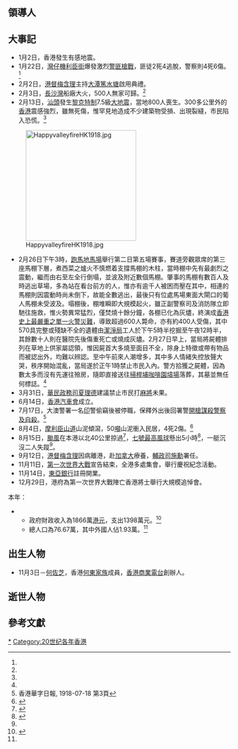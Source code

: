 {{HKYearTOC|1918}}
{{NoteUTC+8}}											
{{C20YearInTopic|1918年}}											
{{香港歷史}}

==領導人==

==大事記==
*1月2日，香港發生有感地震。
*1月22日，[[灣仔|灣仔]][[機利臣街|機利臣街]]爆發激烈[[1920年以前香港命案列表#1910年代|警匪槍戰]]，匪徒2死4逃脫，警察則4死6傷。<ref name="香港6000年"/>
*2月2日，[[港督|港督]][[梅含理|梅含理]]主持[[大潭篤水塘|大潭篤水塘]]啟用典禮。
*2月3日，[[長沙灣|長沙灣]]船廠大火，500人無家可歸。<ref name="香港6000年"/>
*2月13日，[[汕頭|汕頭]]發生[[黎克特制|黎克特制]]7.5級[[1918年南澳大地震|大地震]]，當地800人喪生。300多公里外的[[香港|香港]]震感強烈，雖無死傷，惟罕見地造成不少建築物受損、出現裂縫，市民陷入恐慌。<ref name="香港6000年"/>
[[File:HappyvalleyfireHK1918.jpg|250px]]
*2月26日下午3時，[[跑馬地馬場|跑馬地馬場]]舉行第二日第五場賽事，賽道旁觀眾席的第三座馬棚下層，煮西菜之爐火不慎燃着支撐馬棚的木柱，當時棚中先有最劇烈之震動，繼而由右至左全行倒塌，並波及附近數個馬棚。肇事的馬棚有數百人及時逃出草場，多為站在看台前方的人，惟亦有逾千人被困而壓在其中，相連的馬棚則因震動時尚未倒下，故能全數逃出，最後只有位處馬場東面大閘口的葡人馬棚未受波及。塌棚後，棚堆瞬即大規模起火，雖正副警察司及消防隊立即馳往施救，惟火勢異常猛烈，僅焚燒十餘分鐘，各棚已化為灰燼，終演成[[跑馬地馬場大火|香港史上最嚴重之單一火警災難]]，導致超過600人斃命，亦有約400人受傷，其中570具完整或殘缺不全的遺體由[[潔淨局|潔淨局]]工人於下午5時半挖掘至午夜12時半，其餘數十人則在醫院先後傷重死亡或燒成灰燼。2月27日早上，當局將屍體排列在草地上供家屬認領，惟因屍首大多燒至面目不全，除身上特徵或帶有物品而被認出外，均難以辨認。至中午前來人潮增多，其中多人情緒失控放聲大哭，秩序開始混亂，當局遂於正午1時禁止市民入內。警方拾獲之屍體，因為數太多而沒有先運往殮房，隨即直接送往[[掃桿埔|掃桿埔]][[咖啡園墳場|咖啡園墳場]]落葬，其墓並無任何標誌。<ref name="香港6000年"/>
*3月31日，[[華民政務司|華民政務司]][[夏理德|夏理德]]建議禁止市民打[[麻將|麻將]]未果。
*6月14日，[[香港汽車會|香港汽車會]]成立。
*7月17日，大澳警署一名[[印度|印]]警偷竊後被停職，保釋外出後回署警[[1920年以前香港命案列表#1910年代|開槍謀殺警察及自殺]]。<REF>香港華字日報, 1918-07-18 第3頁</REF>
*8月4日，[[摩利臣山道|摩利臣山道]]山泥傾瀉，50[[噸|噸]]山泥衝入民居，4死2傷。<ref>{{cite web| title=摩利臣道塌屋續聞 |url= |publisher=[[華字日報|華字日報]]第壹張叁頁 |date=1918年8月7日 }}{{zh-hant}}</ref>
*8月15日，[[颱風|颱風]]在本港以北40公里掠過<ref name="華字19180816">{{cite web| title=本港風雨 |url= |publisher=[[華字日報|華字日報]]第壹張叁頁 |date=1918年8月16日 }}{{zh-hant}}</ref>，[[十號颶風信號|七號最高風球]]懸出5小時<ref>{{cite web| title=WEATHER REPORT. |url= |publisher=[[孖剌西報|孖剌西報]]第8頁 |date=1918年8月16日 }}{{en}}</ref>，一艇沉沒二人失蹤<ref name="華字19180816"/>。
*9月12日，[[港督|港督]][[梅含理|梅含理]]因病離港，赴[[加拿大|加拿大]]療養，[[輔政司|輔政司]][[施勳|施勳]]署任。
*11月11日，[[第一次世界大戰|第一次世界大戰]]宣告結束，全港多處集會，舉行慶祝紀念活動。
*11月14日，[[東亞銀行|東亞銀行]]註冊開業。
*12月29日，港府為第一次世界大戰陣亡香港將士舉行大規模追悼會。
本年：
**政府財政收入為1866萬[[港元|港元]]，支出1398萬元。<ref name="香港6000年">{{cite book |author=湯開建 蕭國健 陳佳榮 |year=1998年 |title=《香港6000年（遠古－1997）》 |page=頁364 |publisher=麒麟書業有限公司 |quote= |isbn=9622321232}}{{zh-hant}}</ref>
**總人口為76.67萬，其中外國人佔1.93萬。<ref name="香港6000年"/>

==出生人物==
*11月3日－[[何佐芝|何佐芝]]，香港[[何東家族|何東家族]]成員，[[香港商業電台|香港商業電台]]創辦人。

==逝世人物==


==參考文獻==
{{reflist}}

[[Category:1918年香港|*]]
[[Category:20世纪各年香港|Category:20世纪各年香港]]